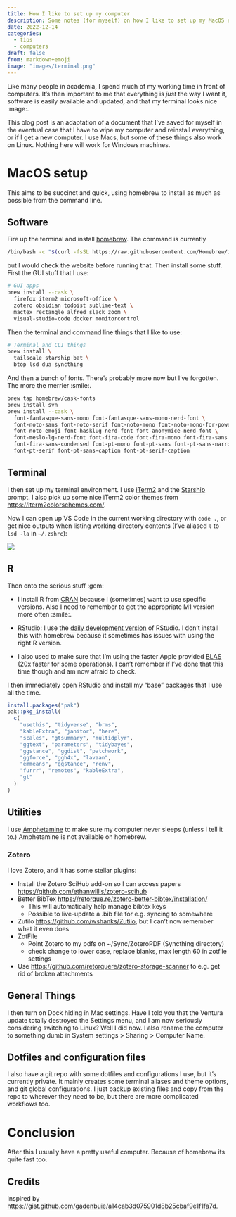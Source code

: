 ```yaml
---
title: How I like to set up my computer
description: Some notes (for myself) on how I like to set up my MacOS environment for work (and fun).
date: 2022-12-14
categories:
  - tips
  - computers
draft: false
from: markdown+emoji
image: "images/terminal.png"
---
```


Like many people in academia, I spend much of my working time in front of computers. It's then important to me that everything is *just* the way I want it, software is easily available and updated, and that my terminal looks nice :mage:.

This blog post is an adaptation of a document that I've saved for myself in the eventual case that I have to wipe my computer and reinstall everything, or if I get a new computer. I use Macs, but some of these things also work on Linux. Nothing here will work for Windows machines.

# MacOS setup

This aims to be succinct and quick, using homebrew to install as much as possible from the command line.

## Software

Fire up the terminal and install [homebrew](https://brew.sh/). The command is currently

```bash
/bin/bash -c "$(curl -fsSL https://raw.githubusercontent.com/Homebrew/install/HEAD/install.sh)"
```

but I would check the website before running that. Then install some stuff. First the GUI stuff that I use:

```bash
# GUI apps
brew install --cask \
  firefox iterm2 microsoft-office \
  zotero obsidian todoist sublime-text \
  mactex rectangle alfred slack zoom \
  visual-studio-code docker monitorcontrol
```

Then the terminal and command line things that I like to use:

```bash
# Terminal and CLI things
brew install \
  tailscale starship bat \
  btop lsd dua syncthing
```
And then a bunch of fonts. There's probably more now but I've forgotten. The more the merrier :smile:.

```bash
brew tap homebrew/cask-fonts
brew install svn
brew install --cask \
  font-fantasque-sans-mono font-fantasque-sans-mono-nerd-font \
  font-noto-sans font-noto-serif font-noto-mono font-noto-mono-for-powerline \
  font-noto-emoji font-hasklug-nerd-font font-anonymice-nerd-font \
  font-meslo-lg-nerd-font font-fira-code font-fira-mono font-fira-sans \
  font-fira-sans-condensed font-pt-mono font-pt-sans font-pt-sans-narrow \
  font-pt-serif font-pt-sans-caption font-pt-serif-caption
```

## Terminal

I then set up my terminal environment. I use [iTerm2](https://iterm2.com/) and the [Starship](https://starship.rs/) prompt. I also pick up some nice iTerm2 color themes from <https://iterm2colorschemes.com/>. 

Now I can open up VS Code in the current working directory with `code .`, or get nice outputs when listing working directory contents (I've aliased `l` to `lsd -la` in `~/.zshrc`):

![](images/terminal.png)

## R

Then onto the serious stuff :gem:

- I install R from [CRAN](https://cran.r-project.org/) because I (sometimes) want to use specific versions. Also I need to remember to get the appropriate M1 version more often :smile:.

- RStudio: I use the [daily development version](https://dailies.rstudio.com/) of RStudio. I don't install this with homebrew because it sometimes has issues with using the right R version.

- I also used to make sure that I'm using the faster Apple provided [BLAS](https://cran.r-project.org/bin/macosx/RMacOSX-FAQ.html#Which-BLAS-is-used-and-how-can-it-be-changed_003f) (20x faster for some operations). I can't remember if I've done that this time though and am now afraid to check. 

I then immediately open RStudio and install my "base" packages that I use all the time.

```r
install.packages("pak")
pak::pkg_install(
  c(
    "usethis", "tidyverse", "brms", 
    "kableExtra", "janitor", "here", 
    "scales", "gtsummary", "multidplyr", 
    "ggtext", "parameters", "tidybayes", 
    "ggstance", "ggdist", "patchwork", 
    "ggforce", "ggh4x", "lavaan", 
    "emmeans", "ggstance", "renv", 
    "furrr", "remotes", "kableExtra",
    "gt"
  )
)
```

## Utilities

I use [Amphetamine](https://apps.apple.com/us/app/amphetamine/id937984704?mt=12) to make sure my computer never sleeps (unless I tell it to.) Amphetamine is not available on homebrew.

### Zotero

I love Zotero, and it has some stellar plugins:

- Install the Zotero SciHub add-on so I can access papers <https://github.com/ethanwillis/zotero-scihub>
- Better BibTex <https://retorque.re/zotero-better-bibtex/installation/>
  - This will automatically help manage bibtex keys
  - Possible to live-update a .bib file for e.g. syncing to somewhere
- Zutilo <https://github.com/wshanks/Zutilo>, but I can't now remember what it even does
- ZotFile
  - Point Zotero to my pdfs on ~/Sync/ZoteroPDF (Syncthing directory)
  - check change to lower case, replace blanks, max length 60 in zotfile settings
- Use <https://github.com/retorquere/zotero-storage-scanner> to e.g. get rid of broken attachments

## General Things

I then turn on Dock hiding in Mac settings. Have I told you that the Ventura update totally destroyed the Settings menu, and I am now seriously considering switching to Linux? Well I did now. I also rename the computer to something dumb in System settings > Sharing > Computer Name.

## Dotfiles and configuration files

I also have a git repo with some dotfiles and configurations I use, but it's currently private. It mainly creates some terminal aliases and theme options, and git global configurations. I just backup existing files and copy from the repo to wherever they need to be, but there are more complicated workflows too.

# Conclusion

After this I usually have a pretty useful computer. Because of homebrew its quite fast too.

## Credits {.appendix}

Inspired by <https://gist.github.com/gadenbuie/a14cab3d075901d8b25cbaf9e1f1fa7d>.